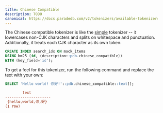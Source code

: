 ```yaml
---
title: Chinese Compatible
description: TODO
canonical: https://docs.paradedb.com/v2/tokenizers/available-tokenizers/chinese_compatible
---
```


The Chinese compatible tokenizer is like the [simple](/v2/tokenizers/available-tokenizers/simple) tokenizer -- it lowercases non-CJK characters and splits on
whitespace and punctuation. Additionally, it treats each CJK character as its own token.

```sql
CREATE INDEX search_idx ON mock_items
USING bm25 (id, (description::pdb.chinese_compatible))
WITH (key_field='id');
```

To get a feel for this tokenizer, run the following command and replace the text with your own:

```sql
SELECT 'Hello world! 你好!'::pdb.chinese_compatible::text[];
```

```ini Expected Response
        text
---------------------
 {hello,world,你,好}
(1 row)
```
